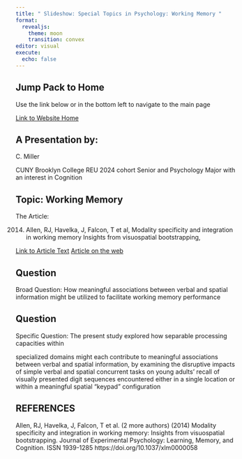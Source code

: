 ```yaml
---
title: " Slideshow: Special Topics in Psychology: Working Memory "
format:
  revealjs:
    theme: moon
    transition: convex
editor: visual
execute:
  echo: false
---
```


## Jump Pack to Home

Use the link below or in the bottom left to navigate to the main page

[Link to Website Home](https://miller-c-r.github.io/cm_nsf_reu_didactics/)

## A Presentation by:

C. Miller

CUNY Brooklyn College REU 2024 cohort Senior and Psychology Major with an interest in Cognition

## Topic: Working Memory

The Article:

(2014) Allen, RJ, Havelka, J, Falcon, T et al, Modality specificity and integration in working memory Insights from visuospatial bootstrapping,

[Link to Article Text](Modality_integration.pdf) [Article on the web](https://psycnet.apa.org/doiLanding?doi=10.1037%2Fxlm0000058)

## Question

Broad Question: How meaningful associations between verbal and spatial information might be utilized to facilitate working memory performance

## Question

Specific Question: The present study explored how separable processing capacities within

specialized domains might each contribute to meaningful associations between verbal and spatial information, by examining the disruptive impacts of simple verbal and spatial concurrent tasks on young adults' recall of visually presented digit sequences encountered either in a single location or within a meaningful spatial "keypad" configuration

## REFERENCES {.scrollable}

Allen, RJ, Havelka, J, Falcon, T et al. (2 more authors) (2014) Modality specificity and integration in working memory: Insights from visuospatial bootstrapping. Journal of Experimental Psychology: Learning, Memory, and Cognition. ISSN 1939-1285 https://doi.org/10.1037/xlm0000058
